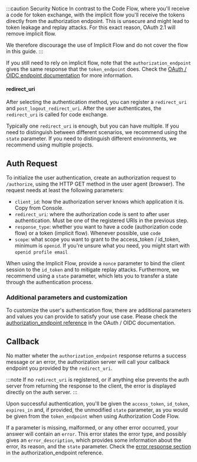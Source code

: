 :::caution Security Notice
In contrast to the Code Flow, where you'll receive a code for token exchange, with the implicit flow you'll receive
the tokens directly from the authorization endpoint. This is unsecure and might lead to token leakage and replay attacks.
For this exact reason, OAuth 2.1 will remove implicit flow.

We therefore discourage the use of Implicit Flow and do not cover the flow in this guide.
:::

If you still need to rely on implicit flow, note that the `authorization_endpoint` gives the same response that the `token_endpoint` does.
Check the [OAuth / OIDC endpoint documentation](/docs/apis/openidoauth/endpoints) for more information.

#### redirect_uri

After selecting the authentication method, you can register a `redirect_uri` and `post_logout_redirect_uri`.
After the user authenticates, the `redirect_uri` is called for code exchange.

Typically one `redirect_uri` is enough, but you can have multiple.
If you need to distinguish between different scenarios,
we recommend using the `state` parameter.
If you need to distinguish different environments, we recommend using multiple projects.

## Auth Request

To initialize the user authentication, create an authorization request to `/authorize`, using the HTTP GET method in the user agent (browser).
The request needs at least the following parameters:

- `client_id`: how the authorization server knows which application it is. Copy from Console.
- `redirect_uri`: where the authorization code is sent to after user authentication. Must be one of the registered URIs in the previous step.
- `response_type`: whether you want to have a code (authorization code flow) or a token (implicit flow). Whenever possible, use `code`
- `scope`: what scope you want to grant to the access_token / id_token, minimum is `openid`. If you're unsure what you need, you might start with `openid profile email`

When using the Implicit Flow, provide a `nonce` parameter to bind the client session to the `id_token` and to mitigate replay attacks.
Furthermore, we recommend using a `state` parameter, which lets
you to transfer a state through the authentication process.

### Additional parameters and customization

To customize the user's authentication flow, there are additional parameters and values you can provide to satisfy your use case.
Please check the [authorization_endpoint reference](/docs/apis/openidoauth/endpoints#authorization_endpoint) in the OAuth / OIDC documentation.

## Callback

No matter wheter the `authorization_endpoint` response returns a success message or an error,
the authorization server will call your callback endpoint you provided by the `redirect_uri`.

:::note
If no `redirect_uri` is registered, or if anything else prevents the auth server from returning the response to the client,
the error is displayed directly on the auth server.
:::

Upon successful authentication, you'll be given the `access_token`, `id_token`, `expires_in` and, if provided, the unmodified `state` parameter, as you would be given from the `token_endpoint` when using Authorization Code Flow.

If a parameter is missing, malformed, or any other error occurred, your answer will contain an `error`.
This error states the error type, and possibly gives an `error_description`, which provides some information about the error, its reason, and the `state` parameter.
Check the [error response section](/docs/apis/openidoauth/endpoints#error-response) in the authorization_endpoint reference.
